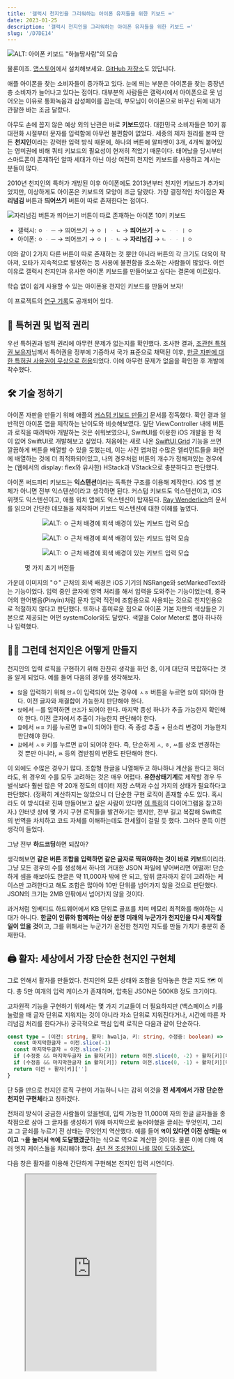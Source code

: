 ```yaml
---
title: '갤럭시 천지인을 그리워하는 아이폰 유저들을 위한 키보드 ⌨️'
date: 2023-01-25
description: '갤럭시 천지인을 그리워하는 아이폰 유저들을 위한 키보드 ⌨️'
slug: '/D7DE14'
---
```



![ALT: 아이폰 키보드 "하늘땅사람"의 모습](./7B584A.png)

<Callout type="info" title="잔말 말고 설치 링크부터 줘요" icon="💎">

물론이죠. [앱스토어](https://apps.apple.com/app/id/1666355842)에서 설치해보세요.
[GitHub 저장소](https://github.com/anaclumos/sky-earth-human)도 있답니다.

</Callout>

애플 아이폰을 찾는 소비자들이 증가하고 있다.
눈에 띄는 부분은 아이폰을 찾는 중장년층 소비자가 늘어나고 있다는 점이다.
대부분의 사람들은 갤럭시에서 아이폰으로 못 넘어오는 이유로 통화녹음과 삼성페이를 꼽는데,
부모님이 아이폰으로 바꾸신 뒤에 내가 관찰한 바는 조금 달랐다.

아무도 손에 꼽지 않은 예상 외의 난관은 바로 **키보드**였다.
대한민국 소비자들은 10키 휴대전화 시절부터 문자를 입력함에 아무런 불편함이 없었다.
세종의 제자 원리를 본따 만든 **천지인**이라는 강력한 입력 방식 때문에,
하나의 버튼에 알파벳이 3개, 4개씩 붙어있는 영미권에 비해 쿼티 키보드의 필요성이 현저히 적었기 때문이다.
태어났을 당시부터 스마트폰이 존재하던 알파 세대가 아닌 이상 여전히 천지인 키보드를 사용하고 계시는 분들이 많다.

2010년 천지인의 특허가 개방된 이후 아이폰에도 2013년부터 천지인 키보드가 추가되었지만,
이상하게도 아이폰은 키보드의 모양이 조금 달랐다.
가장 결정적인 차이점은 **자리넘김** 버튼과 **띄어쓰기** 버튼이 따로 존재한다는 점이다.

![자리넘김 버튼과 띄어쓰기 버튼이 따로 존재하는 아이폰 10키 키보드](./2DCA95.png)

<Callout type="info" title='예를 들어 "오 안녕"을 입력하기 위해서는...' icon="💎">

- 갤럭시: `ㅇ` `ᆞ` `ㅡ` → 띄어쓰기 → `ㅇ` `ㅣ` `ᆞ` `ㄴ` → **띄어쓰기** → `ㄴ` `ᆞ` `ᆞ` `ㅣ` `ㅇ`
- 아이폰: `ㅇ` `ᆞ` `ㅡ` → 띄어쓰기 → `ㅇ` `ㅣ` `ᆞ` `ㄴ` → **자리넘김** → `ㄴ` `ᆞ` `ᆞ` `ㅣ` `ㅇ`

</Callout>

이와 같이 2가지 다른 버튼이 따로 존재하는 것 뿐만 아니라 버튼의 각 크기도 더욱이 작아져,
오타가 지속적으로 발생하는 등 사용에 불편함을 호소하는 사람들이 많았다.
이런 이유로 갤럭시 천지인과 유사한 아이폰 키보드를 만들어보고 싶다는 결론에 이르렀다.

<Callout type="info" title="목표" icon="💎">

학습 없이 쉽게 사용할 수 있는 아이폰용 천지인 키보드를 만들어 보자!

</Callout>

<Callout type="tip" title="꿀팁" icon="🍯">

이 프로젝트의 [연구 기록](.//r/C222D1)도 공개되어 있다.

</Callout>

## 📜 특허권 및 법적 권리

우선 특허권과 법적 권리에 아무런 문제가 없는지를 확인했다.
조사한 결과, [조관현 특허권 보유자](https://doi.org/10.8080/1019960047925)님께서 특허권을 정부에 기증하셔
국가 표준으로 채택된 이후, [한글 자판에 대한 특허권 사용권이 무상으로 허용](https://www.korea.kr/news/policyBriefingView.do?newsId=148700827)되었다.
이에 아무런 문제가 없음을 확인한 후 개발에 착수했다.

## 🛠 기술 정하기

아이폰 자판을 만들기 위해 애플의 [커스텀 키보드 만들기](https://developer.apple.com/documentation/uikit/keyboards_and_input/creating_a_custom_keyboard) 문서를 정독했다.
확인 결과 일반적인 아이폰 앱을 제작하는 난이도와 비슷해보였다.
일단 ViewController 내에 버튼과 로직을 때려박아 개발하는 것은 쉬워보였으나,
SwiftUI를 이용한 iOS 개발을 한 적이 없어 SwiftUI로 개발해보고 싶었다.
처음에는 새로 나온 [SwiftUI Grid](https://developer.apple.com/documentation/swiftui/grid) 기능을 쓰면 깔끔하게 버튼을 배열할 수 있을 듯했는데,
이는 사진 앱처럼 수많은 엘리먼트들을 화면에 배열하는 것에 더 최적화되어있고,
나의 경우처럼 버튼의 개수가 정해져있는 경우에는 (웹에서의 display: flex와 유사한) HStack과 VStack으로 충분하다고 판단했다.

아이폰 써드파티 키보드는 **익스텐션**이라는 독특한 구조를 이용해 제작한다.
iOS 앱 본체가 아니면 전부 익스텐션이라고 생각하면 된다.
커스텀 키보드도 익스텐션이고, iOS 위젯도 익스텐션이고, 애플 워치 앱에도 익스텐션이 탑재된다.
[Ray Wenderlich](https://www.kodeco.com/49-custom-keyboard-extensions-getting-started)의 문서를 읽으며 간단한 데모들을 제작하며
키보드 익스텐션에 대한 이해를 높였다.

<figure>

<Horizontal>

<figure>

![ALT: `ㅇ` 근처 배경에 회색 배경이 있는 키보드 입력 모습](./85D135.png)

</figure>

<figure>

![ALT: `ㅇ` 근처 배경에 회색 배경이 있는 키보드 입력 모습](./B9DE45.png)

</figure>

<figure>

![ALT: `ㅇ` 근처 배경에 회색 배경이 있는 키보드 입력 모습](./A02D58.png)

</figure>

</Horizontal>

<figcaption>

몇 가지 초기 버전들

</figcaption>

</figure>

가운데 이미지의 "ㅇ" 근처의 회색 배경은 iOS 기기의 NSRange와 setMarkedText라는 기능이었다.
입력 중인 글자에 영역 처리를 해서 입력을 도와주는 기능이었는데,
중국어의 한어병음(Pinyin)처럼 문자 입력 직전에 조합용으로 사용되는 것으로 천지인용으로 적절하지 않다고 판단했다.
또하나 흥미로운 점으로 아이폰 기본 자판의 색상들은 기본으로 제공되는 어떤 systemColor와도 달랐다.
색깔을 Color Meter로 뽑아 하나하나 입력했다.

## 😶‍🌫️ 그런데 천지인은 어떻게 만들지

천지인의 입력 로직을 구현하기 위해 찬찬히 생각을 하던 중, 이게 대단히 복잡하다는 것을 알게 되었다.
예를 들어 다음의 경우를 생각해보자.

- `않`을 입력하기 위해 `안ㅅ`이 입력되어 있는 경우에 `ㅅㅎ` 버튼을 누르면 `않`이 되어야 한다. 이전 글자와 재결합이 가능한지 판단해야 한다.
- `앉`에서 `ㅡ`를 입력하면 `안즈`가 되어야 한다. 마지막 종성 하나가 추출 가능한지 확인해야 한다. 이전 글자에서 추출이 가능한지 판단해야 한다.
- `깚`에서 `ㅂㅍ` 키를 누르면 `깔ㅃ`이 되어야 한다. 즉 종성 추출 + 된소리 변경이 가능한지 판단해야 한다.
- `갌`에서 `ㅅㅎ` 키를 누르면 `갏`이 되어야 한다. 즉, 단순하게 `ㅅ`, `ㅎ`, `ㅆ`를 상호 변경하는 것 뿐만 아니라, `ㄽ` 등의 겹받침의 변환도 판단해야 한다.

이 외에도 수많은 경우가 많다. 조합형 한글을 나열해두고 하나하나 계산을 한다고 하더라도, 위 경우의 수를 모두 고려하는 것은 매우 어렵다.
**유한상태기계**로 제작할 경우 두벌식보다 훨씬 많은 약 20개 정도의 데이터 저장 스택과 수십 가지의 상태가 필요하다고 판단했다.
(정확히 계산하지는 않았으니 더 단순한 구현 로직이 존재할 수도 있다. 혹시라도 이 방식대로 진짜 만들어보고 싶은 사람이 있다면 [이 특허](https://patents.google.com/patent/KR20000049347A/ko)의 다이어그램을 참고하자.)
인터넷 상에 몇 가지 구현 로직들을 발견하기는 했지만,
전부 길고 복잡해 Swift로의 번역을 차치하고 코드 자체를 이해하는데도 한세월이 걸릴 듯 했다.
그러다 문득 이런 생각이 들었다.

<Callout type="info" title='케이스가 너무 많고 복잡하면' icon="💎">

그냥 전부 **하드코딩**하면 되잖아?

</Callout>

생각해보면 **같은 버튼 조합을 입력하면 같은 글자로 찍혀야하는 것이 바로 키보드**이리라.
그냥 모든 경우의 수를 생성해서 하나의 거대한 JSON 파일에 넣어버리면 어떨까!
단순하게 셈을 해보아도 한글은 약 11,000자 밖에 안 되고, 앞뒤 글자까지 같이 고려하는 케이스만 고려한다고 해도 조합은 많아야 10만 단위를 넘어가지 않을 것으로 판단했다.
JSON의 크기는 2MB 안팎에서 넘어가지 않을 것이다.

과거처럼 임베디드 하드웨어에서 KB 단위로 골프를 치며 메모리 최적화를 해야하는 시대가 아니다.
**한글이 인류와 함께하는 이상 분명 미래의 누군가가 천지인을 다시 제작할 일이 있을 것**이고,
그를 위해서는 누군가가 온전한 천지인 지도를 만들 가치가 충분히 존재한다.

## 🖨️ 활자: 세상에서 가장 단순한 천지인 구현체

그로 인해서 활자를 만들었다. 천지인의 모든 상태와 조합을 담아놓은 한글 지도 🗺️ 이다.
총 5만 여개의 입력 케이스가 존재하며, 압축된 JSON은 500KB 정도 크기이다.

고차원적 기능을 구현하기 위해서는 몇 가지 기교들이 더 필요하지만
(백스페이스 키를 눌렀을 때 글자 단위로 지워지는 것이 아니라 자소 단위로 지워진다거나, 시간에 따른 자리넘김 처리를 한다거나)
궁극적으로 핵심 입력 로직은 다음과 같이 단순하다.

```ts
const type = (이전: string, 활자: hwalja, 키: string, 수정중: boolean) => {
  const 마지막한글자 = 이전.slice(-1)
  const 마지막두글자 = 이전.slice(-2)
  if (수정중 && 마지막두글자 in 활자[키]) return 이전.slice(0, -2) + 활자[키][마지막두글자]
  if (수정중 && 마지막한글자 in 활자[키]) return 이전.slice(0, -1) + 활자[키][마지막한글자]
  return 이전 + 활자[키]['']
}
```

단 5줄 만으로 천지인 로직 구현이 가능하니 나는 감히 이것을 **전 세계에서 가장 단순한 천지인 구현체**라고 칭하겠다.

전처리 방식이 궁금한 사람들이 있을텐데,
입력 가능한 11,000여 자의 한글 글자들을 종착점으로 삼아
그 글자를 생성하기 위해 마지막으로 눌러야했을 글쇠는 무엇인지,
그리고 그 글쇠를 누르기 전 상태는 무엇인지 역산했다.
예를 들어 **`역`이 있다면 이전 상태는 `여`이고 `ㄱ`을 눌러서 `역`에 도달했겠군**하는 식으로 역으로 계산한 것이다.
물론 이에 더해 여러 엣지 케이스들을 처리해야 했다.
[4년 전 조성현이 나를 많이 도와주었다.](https://github.com/anaclumos/hangulbreak/blob/master/Python/HangulDecomposeModule.py)

<Callout type="tip" title="직접 해보자!" icon="🧪">
  다음 창은 활자를 이용해 간단하게 구현해본 천지인 입력 시연이다.
</Callout>

<figure>

<iframe src="https://hwalja.cho.sh/" title="활자 데모" height="450" />

<figcaption>

[활자는 모든 플랫폼에 사용할 수 있도록 공개했다.](https://github.com/anaclumos/hwalja)<br/>위 데모로 직접 활자를 입력해보자!

</figcaption>
</figure>

<Callout type="info" title="활자는" icon="💎">
  가장 <strong>단순한</strong> 구현체이지 가장 <strong>가벼운</strong> 구현체는 아니라는 점을 명심하자.
</Callout>

<details>
<summary>조합형 한글로 문자열 정규화를 하면 좀 더 경우의 수가 줄지 않나요?</summary>

활자 프로젝트에 대해 이성광 님께서 [NFD로 문자열 정규화를 해서 초중종성을 떼어놓고 만들면 좀 더 경우의 수가 줄지 않을까](https://www.facebook.com/groups/codingeverybody/posts/8942515352455588/?comment_id=8946907612016362)에 대한 지적을 해주셨다.
나는 완성형 한글만 놓고 생각했는데, 말씀하신대로 조합형으로 제작 후 정규화를 거치면 경우의 수가 확실히 많이 준다.
예를 들어 `안 ᄂᆞᆞㅣㅇ` 같이 풀어두고 `ᆞᆞㅣ` 부분만 `ㅕ`로 조합한 뒤, `ㄴㅕㅇ`을 정규화 과정을 통해 `녕`으로 변환하는 것이다.

활자 프로젝트의 경우 현 접근을 유지하기로 했다.
활자는 **가장 쉽고 단순한 천지인 구현체**를 지향하는 만큼
현재의 접근이 `substring + replace` 만으로 구현할 수 있기 때문이다.
만약 NFD와 정규화에 대한 정보를 추가해야한다면,
비록 활자 프로젝트 자체는 가벼워지겠지만,
그를 사용하는 개발자 측에서 NFD와 정규화에 대한 추가적인 학습 및 구현이 필요하다.
오토마타를 이용한 학습 곡선에 불편함을 느껴
**모든 정보를 하드코딩해 가장 단순한 형태로 구현하기로 한 활자 프로젝트의 본 목적**에 어긋난다.
더불어 이미 압축된 버전은 500KB 수준이기에 입력 엔진으로 사용하기에 부담이 되는 크기가 아니다.

</details>

## 🤖 자동완성 키보드 만들기

천지인을 쓰는 사람들이 빠른 속도로 타자를 칠 수 있는 이유는 바로
[자동 완성 텍스트](https://support.apple.com/ko-kr/guide/iphone/iphd4ea90231/ios)
(개발 명칭: Apple QuickType)을 적극적으로 활용한다는 점이다.
이 자동 완성 텍스트들은 사용자가 입력하는 패턴을 [지속적으로 학습](https://developer.apple.com/design/human-interface-guidelines/technologies/machine-learning/roles/)하여 사용자의 입력을 돕는다.

다행히도 애플 UIKit에는 Core ML과 Neural Engine을 직접 건드리지 않고도
문맥 자동 완성 기능을 사용할 수 있는 [UITextChecker](https://developer.apple.com/documentation/uikit/uitextchecker)를 제공한다.
한국어도 물론 지원하며, `learnWord()`와 `unlearnWord()`를 사용하여 사용자의 입력을 학습하거나 삭제할 수 있다.

```swift
import UIKit

let uiTextChecker = UITextChecker()
let input = "행복하"
let guesses = uiTextChecker.completions(
    forPartialWordRange: NSRange(location: 0, length: input.count),
    in: input,
    language: "ko-KR"
)

/*
[
  "행복한", "행복합니다", "행복하게", "행복할", "행복하다", "행복하고", "행복하지",
  "행복하다고", "행복하다는", "행복하기", "행복하면", "행복할까", "행복하길",
  "행복함을", "행복하기를", "행복함", "행복하니", "행복한테", "행복하자", "행복하네"
]
*/

```

이 기능을 이용해 자동완성 기능을 완성했다.
가끔 문맥이 어색하거나 아무런 추천을 해주지 않거나 하는 버그가 존재하지만,
최소 기능 제품을 위해서는 훌륭하게 동작한다!

![2023년에도 행복하세요 💙](./8E6907.jpeg)

## ⌨️ 키보드 기능 고도화

천지인은 단축키에 기원을 두고 있는 만큼 관련된 고도 기능들이 있다.
백스페이스 키를 길게 누르면 뗄 때까지 글이 삭제되는 기능이나,
입력 키를 길게 누르면 그 버튼에 대응하는 숫자가 입력되는 기능 들이 있다.
이 기능들을 사용하기 위해 Swift의 Closure를 활용해서 다음과 같이 키보드 버튼 컴포넌트를 확장했다.

<figure>

```swift
struct KeyboardButton: View {
  var onPress: () -> Void
  var onLongPress: () -> Void
  var onLongPressFinished: () -> Void
  var body: some View {
    Button(action: {})
      .simultaneousGesture(
        DragGesture(minimumDistance: 0) // <-- A
          .onChanged { _ in
            // 길게 누르거나 드래그했을 때 구동될 코드
            onLongPress()
          }
          .onEnded { _ in
            // 길게 누르는 동작 또는 드래그 동작이 끝날 때
            onLongPressFinished()
          }
      )
      .highPriorityGesture(
        TapGesture()
          .onEnded { _ in
            // 터치했을 때 구동될 코드
            onPress()
          }
      )
  }
}
```

</figure>

<figcaption>

설명을 위해 간소화된 코드이다. [KeyboardButton.swift](https://github.com/anaclumos/sky-earth-human/blob/main/keyboard/KeyboardButton.swift)

</figcaption>

`A`로 표현된 부분을 사용하는 기발한 방법을 알게 되었다.
이렇게 하면 다음 두 마리 토끼를 한 코드로 잡을 수 있다.

- 한글 버튼을 스와이프(flick)해 숫자를 입력하는 기능
- 한글 버튼을 길게 눌러 숫자를 입력하는 기능

DragGesture의 minimumDistance가 0으로 설정되어 있다면
롱프레스도 동시에 인식하여 highPriorityGesture를 취소하고
DragGesture에 해당하는 기능을 실행한다는 특징을 이용한 것이다.

더불어 iOS13부터 소개된 [Combine](https://developer.apple.com/documentation/combine) 문법을 시범적으로 사용해보았다.
Combine 프레임워크는 시간에 따른 비동기적 동작을 처리하기 위한 Declarative Swift API이다.
이를 이용해 타이머를 생성하고 "롱프레스 백스페이스" 동작을 구현할 수 있다.

<figure>

```swift
struct DeleteButton: View {
  @State var timer: AnyCancellable?
  var body: some View {
    KeyboardButton(systemName: "delete.left.fill", primary: false, action: {
      // 탭했을 때는 기본 삭제 동작을 실행한다.
      options.deleteAction()
    },
    onLongPress: {
      // 길게 누르고 있을 경우 0.1초마다 실행되는 타이머를 생성한다.
      timer = Timer.publish(every: 0.1, on: .main, in: .common)
        .autoconnect()
        .sink { _ in
          // 누르고 있는 동안 0.1초에 한 번씩 글자 하나를 지운다.
          options.deleteAction()
        }
    },
    onLongPressFinished: {
      // 손을 떼면 타이머가 취소되며 무한 반복 삭제 동작이 해제된다.
      timer?.cancel()
    })
  }
}
```

<figcaption>

설명을 위해 간소화된 코드이다. [HangulView.swift](https://github.com/anaclumos/sky-earth-human/blob/main/keyboard/HangulView.swift)

</figcaption>

</figure>

이렇게 조합된 하나의 코드를 통해 길게 누르거나 드래그를 이용해 특수한 동작을 실행하는 기능을 구현할 수 있었다.

## 🦾 접근성과 사용성

유용하다고 생각한 접근성 기능을 몇 가지 추가했다.
우선 가장 먼저 사용자가 "볼드체 텍스트" 기능을 활성화한 경우 글자 두께를 두껍게 변경하는 것이다.
다음 코드를 이용해 사용할 수 있다.

```swift
let fontWeight: UIAccessibility.isBoldTextEnabled ? .bold : .regular
```

<Horizontal>

![볼드체 텍스트가 비활성화된 경우](./68C6BB.png)

![볼드체 텍스트를 활성화한 경우](./F93D1B.png)

</Horizontal>

또 나름 큰 영감을 받은 기능이 하나가 있었다.
바로 갤럭시 사용자들이 우측 하단의 "이전" 버튼을 눌러서
키보드를 종료한다는 사실을 관찰했다.
그래서 그 자리에 키보드를 손쉽게 종료할 수 있도록 키보드 종료 버튼을 배치했다.

![우측 하단의 키보드 종료 버튼을 탭하면 키보드가 사라진다.](./ADBBB1.gif)

## 🧑🏻‍🎨 Midjourney를 이용한 앱 아이콘 생성

<figure>

![ALT: Midjourney 이미지들](./69A76A.png)

<figcaption>

생성된 여러 가지 이미지들

</figcaption>

</figure>

앱 아이콘을 생성하기 위해 Midjourney라는 그림 AI를 사용했다.
요즘에는 이런 것을 프롬프트 엔지니어링이라고 하던데 그냥 다양한 키워드들로 그림을 그리는 것이 즐거웠다.

## ☁️ Xcode Cloud를 이용한 CI/CD 연결

마지막으로 2022년에 출시된 Xcode Cloud를 이용해 CI/CD를 구축했다.
이를 이용하면 마치 GitHub에 리액트 코드를 푸시하면 Vercel이 알아서 빌드 후 배포해주는 것처럼,
Apple Xcode Cloud 서버에서 iOS 앱이 컴파일되어 보관된다.
애플 아이폰 앱의 경우 앱스토어 리뷰라는 절차가 있기 때문에 완전 자동 배포가 되지는 않고,
앱스토어 콘솔에서 빌드를 선택하고 리뷰 요청 버튼을 눌러야 하지만,
이전에 엑스코드에서 아카이브 파일을 생성해 수동으로 업로드해야했던 것에 비해서 훨씬 편해졌다.

<Horizontal>

<figure>

![이와 같이 앱스토어 콘솔에서 GitHub와 연동된 빌드를 확인할 수 있다.](./C387F9.png)

</figure>

<figure>

![이렇게 푸시 알림도 보내준다.](./E0B0FF.png)

</figure>

</Horizontal>

## 🏁 마무리하며

오랜만에 iOS 개발을 하니 즐거웠다.
iOS 플랫폼이 훨씬 성숙해진 것이 느껴졌다.
특히나 활자 프로젝트를 진행하며
**한글이 이렇게 아름답구나**라는 감정을 많이 느꼈다.
무엇보다도 부모님께 참 좋은 선물을 해드린 것 같아 기분이 좋았다.
작업한 링크들을 첨부하며 글을 마무리한다.

<Callout type="info" title="앱스토어 5점 리뷰와 GitHub 스타는 큰 응원이 됩니다!" icon="💙">

- [앱스토어](https://apps.apple.com/app/id/1666355842)
- [GitHub 저장소](https://github.com/anaclumos/sky-earth-human)
- [하위 프로젝트 "활자" GitHub 저장소](https://github.com/anaclumos/hwalja)

</Callout>
